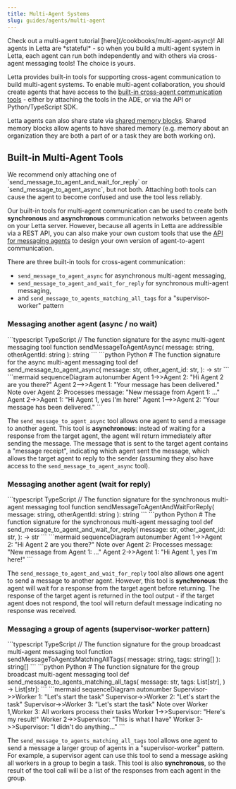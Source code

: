 ```yaml
---
title: Multi-Agent Systems
slug: guides/agents/multi-agent
---
```

<Note icon="fa-sharp fa-solid fa-alien-8bit">
Check out a multi-agent tutorial [here](/cookbooks/multi-agent-async)!
</Note>
<Tip>
All agents in Letta are *stateful* - so when you build a multi-agent system in Letta, each agent can run both independently and with others via cross-agent messaging tools! The choice is yours.
</Tip>

Letta provides built-in tools for supporting cross-agent communication to build multi-agent systems.
To enable multi-agent collaboration, you should create agents that have access to the [built-in cross-agent communication tools](#built-in-multi-agent-tools) - either by attaching the tools in the ADE, or via the API or Python/TypeScript SDK.

Letta agents can also share state via [shared memory blocks](/guides/agents/multi-agent-shared-memory). Shared memory blocks allow agents to have shared memory (e.g. memory about an organization they are both a part of or a task they are both working on).

## Built-in Multi-Agent Tools
<Tip>
We recommend only attaching one of `send_message_to_agent_and_wait_for_reply` or `send_message_to_agent_async`, but not both.
Attaching both tools can cause the agent to become confused and use the tool less reliably.
</Tip>

Our built-in tools for multi-agent communication can be used to create both **synchronous** and **asynchronous** communication networks between agents on your Letta server.
However, because all agents in Letta are addressible via a REST API, you can also make your own custom tools that use the [API for messaging agents](/api-reference/agents/messages/create) to design your own version of agent-to-agent communication.

There are three built-in tools for cross-agent communication:
* `send_message_to_agent_async` for asynchronous multi-agent messaging,
* `send_message_to_agent_and_wait_for_reply` for synchronous multi-agent messaging,
* and `send_message_to_agents_matching_all_tags` for a "supervisor-worker" pattern

### Messaging another agent (async / no wait)
<CodeGroup>
```typescript TypeScript
// The function signature for the async multi-agent messaging tool
function sendMessageToAgentAsync(
    message: string,
    otherAgentId: string
): string
```
```python Python
# The function signature for the async multi-agent messaging tool
def send_message_to_agent_async(
    message: str,
    other_agent_id: str,
): -> str
```
</CodeGroup>
```mermaid
sequenceDiagram
    autonumber
    Agent 1->>Agent 2: "Hi Agent 2 are you there?"
    Agent 2-->>Agent 1: "Your message has been delivered."
    Note over Agent 2: Processes message: "New message from Agent 1: ..."
    Agent 2->>Agent 1: "Hi Agent 1, yes I'm here!"
    Agent 1-->>Agent 2: "Your message has been delivered."
```

The `send_message_to_agent_async` tool allows one agent to send a message to another agent.
This tool is **asynchronous**: instead of waiting for a response from the target agent, the agent will return immediately after sending the message.
The message that is sent to the target agent contains a "message receipt", indicating which agent sent the message, which allows the target agent to reply to the sender (assuming they also have access to the `send_message_to_agent_async` tool).

### Messaging another agent (wait for reply)
<CodeGroup>
```typescript TypeScript
// The function signature for the synchronous multi-agent messaging tool
function sendMessageToAgentAndWaitForReply(
    message: string,
    otherAgentId: string
): string
```
```python Python
# The function signature for the synchronous multi-agent messaging tool
def send_message_to_agent_and_wait_for_reply(
    message: str,
    other_agent_id: str,
): -> str
```
</CodeGroup>
```mermaid
sequenceDiagram
    autonumber
    Agent 1->>Agent 2: "Hi Agent 2 are you there?"
    Note over Agent 2: Processes message: "New message from Agent 1: ..."
    Agent 2->>Agent 1: "Hi Agent 1, yes I'm here!"
```

The `send_message_to_agent_and_wait_for_reply` tool also allows one agent to send a message to another agent.
However, this tool is **synchronous**: the agent will wait for a response from the target agent before returning.
The response of the target agent is returned in the tool output - if the target agent does not respond, the tool will return default message indicating no response was received.

### Messaging a group of agents (supervisor-worker pattern)
<CodeGroup>
```typescript TypeScript
// The function signature for the group broadcast multi-agent messaging tool
function sendMessageToAgentsMatchingAllTags(
    message: string,
    tags: string[]
): string[]
```
```python Python
# The function signature for the group broadcast multi-agent messaging tool
def send_message_to_agents_matching_all_tags(
    message: str,
    tags: List[str],
) -> List[str]:
```
</CodeGroup>
```mermaid
sequenceDiagram
    autonumber
    Supervisor->>Worker 1: "Let's start the task"
    Supervisor->>Worker 2: "Let's start the task"
    Supervisor->>Worker 3: "Let's start the task"
    Note over Worker 1,Worker 3: All workers process their tasks
    Worker 1->>Supervisor: "Here's my result!"
    Worker 2->>Supervisor: "This is what I have"
    Worker 3->>Supervisor: "I didn't do anything..."
```

The `send_message_to_agents_matching_all_tags` tool allows one agent to send a message a larger group of agents in a "supervisor-worker" pattern.
For example, a supervisor agent can use this tool to send a message asking all workers in a group to begin a task.
This tool is also **synchronous**, so the result of the tool call will be a list of the responses from each agent in the group.
